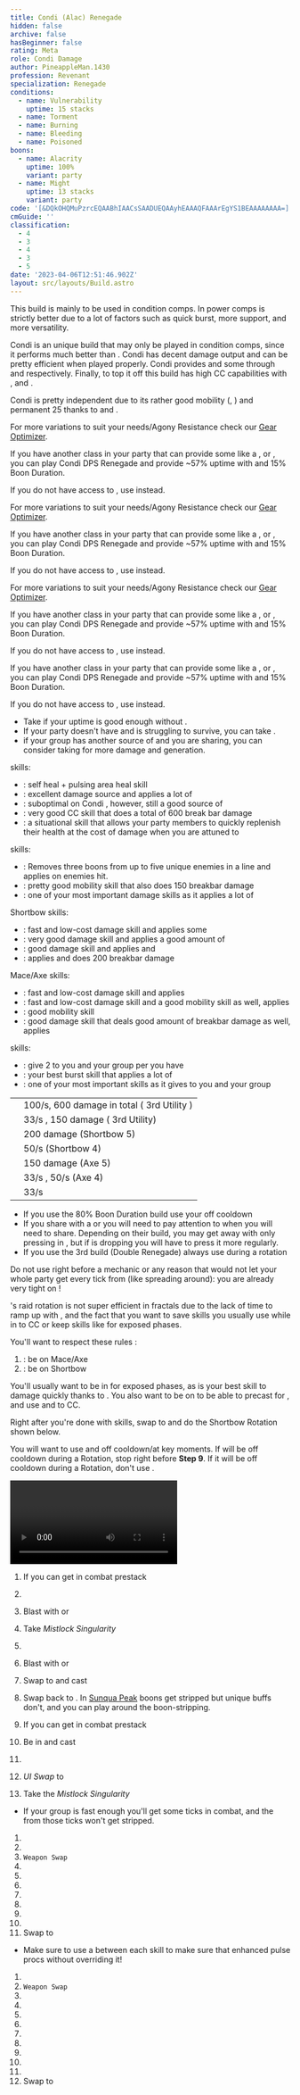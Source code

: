 ```yaml
---
title: Condi (Alac) Renegade
hidden: false
archive: false
hasBeginner: false
rating: Meta
role: Condi Damage
author: PineappleMan.1430
profession: Revenant
specialization: Renegade
conditions:
  - name: Vulnerability
    uptime: 15 stacks
  - name: Torment
  - name: Burning
  - name: Bleeding
  - name: Poisoned
boons:
  - name: Alacrity
    uptime: 100%
    variant: party
  - name: Might
    uptime: 13 stacks
    variant: party
code: '[&DQkOHQMuPzrcEQAABhIAACsSAADUEQAAyhEAAAQFAAArEgYS1BEAAAAAAAA=]'
cmGuide: ''
classification:
  - 4
  - 3
  - 4
  - 3
  - 5
date: '2023-04-06T12:51:46.902Z'
layout: src/layouts/Build.astro
---
```


<Warning>

This build is mainly to be used in condition comps. In power comps <BuildLink build="Power Renegade" specialization="Renegade"/> is strictly better due to a lot of factors such as quick burst, more support, and more versatility.

</Warning>

Condi <Specialization name="Renegade"/> is an unique build that may only be played in condition comps, since it performs much better than <BuildLink build="Power Renegade" specialization="Renegade"/>. Condi <Specialization name="Renegade"/> has decent damage output and can be pretty efficient when played properly. Condi <Specialization name="Renegade"/> provides <Boon name="Alacrity"/> and some <Boon name="Might"/> through <Skill id="45537"/> and <Skill id="44076"/> respectively. Finally, to top it off this build has high CC capabilities with <Skill id="41220"/>, <Skill id="28409"/> and <Skill id="41820"/>.

Condi <Specialization name="Renegade"/> is pretty independent due to its rather good mobility (<Skill id="28029"/>, <Skill id="27917"/>) and permanent 25 <Boon name="Might"/> thanks to <Skill id="44076"/> and <Trait id="1781"/>.

<Divider text="Equipment"/>

<CharacterWithAr>
<Character title="150 Agony Resistance" gear='{"attributes":{"profession":"Revenant","specialization":"Renegade","data":{"Health":26012,"Armor":2496,"Power":2374,"Precision":1333,"Toughness":1225,"Vitality":2009,"Ferocity":0,"Condition Damage":2497,"Expertise":703,"Concentration":525,"Healing Power":0,"Agony Resistance":150,"Condition Duration":0.9186666666666667,"Boon Duration":0.35,"Critical Chance":0.7885714285714286,"Critical Damage":1.5,"Power Coefficient":1945.2625,"Power2 Coefficient":0,"Burning Coefficient":5.15,"Bleeding Coefficient":19.669999999999998,"Poison Coefficient":1.97,"Torment Coefficient":16.64,"Confusion Coefficient":0,"Flat DPS":0,"Bleeding Duration":0.25,"Siphon Base Coefficient":139.75,"Effective Power":6144.251142857144,"NonCrit Effective Power":4406.737500000001,"Power DPS":4602.303172422852,"Power2 DPS":0,"Siphon DPS":167.70000000000002,"Bleeding Damage":362.4328125,"Bleeding Stacks":39.339999999999996,"Bleeding DPS":14258.10684375,"Burning Damage":874.1840625000001,"Burning Stacks":9.881133333333334,"Burning DPS":8637.929279437501,"Confusion Damage":342.71943749999997,"Confusion Stacks":0,"Confusion DPS":0,"Poison Damage":309.35249999999996,"Poison Stacks":3.7797733333333334,"Poison DPS":1169.2823300999999,"Torment Damage":476.1838125,"Torment Stacks":31.926613333333336,"Torment DPS":15202.93645728,"Damage":44038.25808299035,"Effective Health":129205874.62686568,"Survivability":65686.76900196527,"Effective Healing":390,"Healing":390}},"armor":{"weight":"Heavy","helmAffix":"Viper","helmRuneId":24848,"helmRune":"Nightmare","helmRuneCount":6,"helmInfusionId":37130,"shouldersAffix":"Ritualist","shouldersRuneId":24848,"shouldersRune":"Nightmare","shouldersRuneCount":6,"shouldersInfusionId":37130,"coatAffix":"Ritualist","coatRuneId":24848,"coatRune":"Nightmare","coatRuneCount":6,"coatInfusionId":37130,"glovesAffix":"Ritualist","glovesRuneId":24848,"glovesRune":"Nightmare","glovesRuneCount":6,"glovesInfusionId":37130,"leggingsAffix":"Viper","leggingsRuneId":24848,"leggingsRune":"Nightmare","leggingsRuneCount":6,"leggingsInfusionId":37130,"bootsAffix":"Ritualist","bootsRuneId":24848,"bootsRune":"Nightmare","bootsRuneCount":6,"bootsInfusionId":37130},"weapon":{"weapon1MainId":30692,"weapon1MainType":"Mace","weapon1MainSigil1Id":24560,"weapon1MainAffix":"Viper","weapon1MainInfusion1Id":37130,"weapon1OffId":76158,"weapon1OffType":"Axe","weapon1OffSigilId":24609,"weapon1OffAffix":"Viper","weapon1OffInfusionId":37130,"weapon2MainId":30686,"weapon2MainType":"Short Bow","weapon2MainSigil1Id":48911,"weapon2MainAffix":"Viper","weapon2MainInfusion1Id":37130,"weapon2MainInfusion2Id":37130,"weapon2MainSigil2Id":24605},"backAndTrinket":{"backItemAffix":"Viper","backItemInfusion1Id":37130,"backItemInfusion2Id":37130,"amuletAffix":"Viper","ring1Affix":"Viper","ring1Infusion1Id":37130,"ring1Infusion2Id":37130,"ring1Infusion3Id":37130,"ring2Affix":"Viper","ring2Infusion1Id":37130,"ring2Infusion2Id":37130,"ring2Infusion3Id":37130,"accessory1Affix":"Ritualist","accessory1InfusionId":37130,"accessory2Affix":"Viper","accessory2InfusionId":37130},"consumables":{"foodId":91878,"utilityId":48917},"skills":[],"legends":{"legend1Id":28494,"legend2Id": 28085},"assumedBuffs":{"value":[{"id":"might","type":"Boon"},{"id":"fury","type":"Boon"},{"id":"protection","type":"Boon"},{"id":"vulnerability","type":"Condition"},{"id":"jade-bot","gw2id":96613,"type":"Item"},{"id":"omnipotion","gw2id":79722,"type":"Item"}]},"traits":{"selection":[[1793,1714,1795],[1761,1781,1791],[2079,2092,2182]],"lines":[14,3,63]}}'>

For more variations to suit your needs/Agony Resistance check our [Gear Optimizer](https://optimizer.discretize.eu/).

If you have another class in your party that can provide some <Boon name="Alacrity"/> like a <Specialization name="Renegade"/>, <Specialization name="Specter"/> or <Specialization name="Mirage"/>, you can play Condi DPS Renegade and provide ~57% <Boon name="Alacrity"/> uptime with <Trait name="lastinglegacy"/> and 15% Boon Duration.

If you do not have access to <Item id="91878"/>, use <Item name="Meaty Asparagus Skewer"/> instead.

</Character>  
<Character title="162 Agony Resistance" gear='{"attributes":{"profession":"Revenant","specialization":"Renegade","data":{"Health":25902,"Armor":2514,"Power":2403,"Precision":1351,"Toughness":1243,"Vitality":1998,"Ferocity":0,"Condition Damage":2499,"Expertise":703,"Concentration":525,"Healing Power":0,"Agony Resistance":162,"Condition Duration":0.9186666666666667,"Boon Duration":0.35,"Critical Chance":0.7971428571428572,"Critical Damage":1.5,"Power Coefficient":1945.2625,"Power2 Coefficient":0,"Burning Coefficient":5.15,"Bleeding Coefficient":19.669999999999998,"Poison Coefficient":1.97,"Torment Coefficient":16.64,"Confusion Coefficient":0,"Flat DPS":0,"Bleeding Duration":0.25,"Siphon Base Coefficient":139.75,"Effective Power":6238.424008928573,"NonCrit Effective Power":4460.568750000001,"Power DPS":4672.842619818413,"Power2 DPS":0,"Siphon DPS":167.70000000000002,"Bleeding Damage":362.6859375,"Bleeding Stacks":39.339999999999996,"Bleeding DPS":14268.06478125,"Burning Damage":874.7071875,"Burning Stacks":9.881133333333334,"Burning DPS":8643.098347312502,"Confusion Damage":342.95231250000006,"Confusion Stacks":0,"Confusion DPS":0,"Poison Damage":309.555,"Poison Stacks":3.7797733333333334,"Poison DPS":1170.0477342000001,"Torment Damage":476.5179375,"Torment Stacks":31.926613333333336,"Torment DPS":15213.603936960002,"Damage":44135.35741954092,"Effective Health":129587319.4029851,"Survivability":65880.69110472043,"Effective Healing":390,"Healing":390}},"armor":{"weight":"Heavy","helmAffix":"Viper","helmRuneId":24848,"helmRune":"Nightmare","helmRuneCount":6,"helmInfusionId":37130,"shouldersAffix":"Ritualist","shouldersRuneId":24848,"shouldersRune":"Nightmare","shouldersRuneCount":6,"shouldersInfusionId":37130,"coatAffix":"Viper","coatRuneId":24848,"coatRune":"Nightmare","coatRuneCount":6,"coatInfusionId":37130,"glovesAffix":"Ritualist","glovesRuneId":24848,"glovesRune":"Nightmare","glovesRuneCount":6,"glovesInfusionId":37130,"leggingsAffix":"Viper","leggingsRuneId":24848,"leggingsRune":"Nightmare","leggingsRuneCount":6,"leggingsInfusionId":37130,"bootsAffix":"Ritualist","bootsRuneId":24848,"bootsRune":"Nightmare","bootsRuneCount":6,"bootsInfusionId":37130},"weapon":{"weapon1MainId":30692,"weapon1MainType":"Mace","weapon1MainSigil1Id":24560,"weapon1MainAffix":"Viper","weapon1MainInfusion1Id":37130,"weapon1OffId":76158,"weapon1OffType":"Axe","weapon1OffSigilId":24609,"weapon1OffAffix":"Viper","weapon1OffInfusionId":37130,"weapon2MainId":30686,"weapon2MainType":"Short Bow","weapon2MainSigil1Id":48911,"weapon2MainAffix":"Viper","weapon2MainInfusion1Id":37130,"weapon2MainInfusion2Id":37130,"weapon2MainSigil2Id":24605},"backAndTrinket":{"backItemAffix":"Viper","backItemInfusion1Id":37130,"backItemInfusion2Id":37130,"amuletAffix":"Viper","ring1Affix":"Viper","ring1Infusion1Id":37130,"ring1Infusion2Id":37130,"ring1Infusion3Id":37130,"ring2Affix":"Viper","ring2Infusion1Id":37130,"ring2Infusion2Id":37130,"ring2Infusion3Id":37130,"accessory1Affix":"Ritualist","accessory1InfusionId":37130,"accessory2Affix":"Ritualist","accessory2InfusionId":37130},"consumables":{"foodId":91878,"utilityId":48917},"skills":[],"legends":{"legend1Id":28494,"legend2Id": 28085},"assumedBuffs":{"value":[{"id":"might","type":"Boon"},{"id":"fury","type":"Boon"},{"id":"protection","type":"Boon"},{"id":"vulnerability","type":"Condition"},{"id":"jade-bot","gw2id":96613,"type":"Item"},{"id":"omnipotion","gw2id":79722,"type":"Item"}]},"traits":{"selection":[[1793,1714,1795],[1761,1781,1791],[2079,2092,2182]],"lines":[14,3,63]}}'>

For more variations to suit your needs/Agony Resistance check our [Gear Optimizer](https://optimizer.discretize.eu/).

If you have another class in your party that can provide some <Boon name="Alacrity"/> like a <Specialization name="Renegade"/>, <Specialization name="Specter"/> or <Specialization name="Mirage"/>, you can play Condi DPS Renegade and provide ~57% <Boon name="Alacrity"/> uptime with <Trait name="lastinglegacy"/> and 15% Boon Duration.

If you do not have access to <Item id="91878"/>, use <Item name="Meaty Asparagus Skewer"/> instead.

</Character>
<Character title="222 Agony Resistance" gear='{"attributes":{"profession":"Revenant","specialization":"Renegade","data":{"Health":25102,"Armor":2604,"Power":2573,"Precision":1441,"Toughness":1333,"Vitality":1918,"Ferocity":0,"Condition Damage":2506,"Expertise":703,"Concentration":525,"Healing Power":0,"Agony Resistance":222,"Condition Duration":0.9186666666666667,"Boon Duration":0.35,"Critical Chance":0.84,"Critical Damage":1.5,"Power Coefficient":1945.2625,"Power2 Coefficient":0,"Burning Coefficient":5.15,"Bleeding Coefficient":19.669999999999998,"Poison Coefficient":1.97,"Torment Coefficient":16.64,"Confusion Coefficient":0,"Flat DPS":0,"Bleeding Duration":0.25,"Siphon Base Coefficient":139.75,"Effective Power":6782.106375000001,"NonCrit Effective Power":4776.131250000001,"Power DPS":5080.083635848457,"Power2 DPS":0,"Siphon DPS":167.70000000000002,"Bleeding Damage":363.571875,"Bleeding Stacks":39.339999999999996,"Bleeding DPS":14302.917562499997,"Burning Damage":876.5381250000002,"Burning Stacks":9.881133333333334,"Burning DPS":8661.190084875003,"Confusion Damage":343.767375,"Confusion Stacks":0,"Confusion DPS":0,"Poison Damage":310.26374999999996,"Poison Stacks":3.7797733333333334,"Poison DPS":1172.72664855,"Torment Damage":477.687375,"Torment Stacks":31.926613333333336,"Torment DPS":15250.94011584,"Damage":44635.55804761346,"Effective Health":130080811.94029853,"Survivability":66131.5769904924,"Effective Healing":390,"Healing":390}},"armor":{"weight":"Heavy","helmAffix":"Ritualist","helmRuneId":24848,"helmRune":"Nightmare","helmRuneCount":6,"helmInfusionId":37130,"shouldersAffix":"Ritualist","shouldersRuneId":24848,"shouldersRune":"Nightmare","shouldersRuneCount":6,"shouldersInfusionId":37130,"coatAffix":"Viper","coatRuneId":24848,"coatRune":"Nightmare","coatRuneCount":6,"coatInfusionId":37130,"glovesAffix":"Ritualist","glovesRuneId":24848,"glovesRune":"Nightmare","glovesRuneCount":6,"glovesInfusionId":37130,"leggingsAffix":"Viper","leggingsRuneId":24848,"leggingsRune":"Nightmare","leggingsRuneCount":6,"leggingsInfusionId":37130,"bootsAffix":"Viper","bootsRuneId":24848,"bootsRune":"Nightmare","bootsRuneCount":6,"bootsInfusionId":37130},"weapon":{"weapon1MainId":30692,"weapon1MainType":"Mace","weapon1MainSigil1Id":24560,"weapon1MainAffix":"Viper","weapon1MainInfusion1Id":37130,"weapon1OffId":76158,"weapon1OffType":"Axe","weapon1OffSigilId":24609,"weapon1OffAffix":"Viper","weapon1OffInfusionId":37130,"weapon2MainId":30686,"weapon2MainType":"Short Bow","weapon2MainSigil1Id":48911,"weapon2MainAffix":"Viper","weapon2MainInfusion1Id":37130,"weapon2MainInfusion2Id":37130,"weapon2MainSigil2Id":24605},"backAndTrinket":{"backItemAffix":"Viper","backItemInfusion1Id":37130,"backItemInfusion2Id":37130,"amuletAffix":"Viper","ring1Affix":"Viper","ring1Infusion1Id":37130,"ring1Infusion2Id":37130,"ring1Infusion3Id":37130,"ring2Affix":"Viper","ring2Infusion1Id":37130,"ring2Infusion2Id":37130,"ring2Infusion3Id":37130,"accessory1Affix":"Viper","accessory1InfusionId":37130,"accessory2Affix":"Viper","accessory2InfusionId":37130},"consumables":{"foodId":91878,"utilityId":48917},"skills":[],"legends":{"legend1Id":28494,"legend2Id": 28085},"assumedBuffs":{"value":[{"id":"might","type":"Boon"},{"id":"fury","type":"Boon"},{"id":"protection","type":"Boon"},{"id":"vulnerability","type":"Condition"},{"id":"jade-bot","gw2id":96613,"type":"Item"},{"id":"omnipotion","gw2id":79722,"type":"Item"}]},"traits":{"selection":[[1793,1714,1795],[1761,1781,1791],[2079,2092,2182]],"lines":[14,3,63]}}'>

For more variations to suit your needs/Agony Resistance check our [Gear Optimizer](https://optimizer.discretize.eu/).

If you have another class in your party that can provide some <Boon name="Alacrity"/> like a <Specialization name="Renegade"/>, <Specialization name="Specter"/> or <Specialization name="Mirage"/>, you can play Condi DPS Renegade and provide ~57% <Boon name="Alacrity"/> uptime with <Trait name="lastinglegacy"/> and 15% Boon Duration.

If you do not have access to <Item id="91878"/>, use <Item name="Meaty Asparagus Skewer"/> instead.

</Character>
<Character title="DPS/Alac Share" gear='{"attributes":{"profession":"Revenant","specialization":"Renegade","data":{"Health":20522,"Armor":2496,"Power":2922,"Precision":1633,"Toughness":1225,"Vitality":1460,"Ferocity":0,"Condition Damage":2521,"Expertise":703,"Concentration":225,"Healing Power":0,"Agony Resistance":150,"Condition Duration":0.9186666666666667,"Boon Duration":0.15,"Critical Chance":0.9314285714285715,"Critical Damage":1.5,"Power Coefficient":2028.2625,"Power2 Coefficient":0,"Burning Coefficient":4.48,"Bleeding Coefficient":19.459999999999997,"Poison Coefficient":4.07,"Torment Coefficient":18.32,"Confusion Coefficient":0,"Flat DPS":0,"Bleeding Duration":0.25,"Siphon Base Coefficient":143.00000000000003,"Effective Power":8244.423000000003,"NonCrit Effective Power":5624.85,"Power DPS":6438.9118232720475,"Power2 DPS":0,"Siphon DPS":178.75000000000006,"Bleeding Damage":379.0062500000001,"Bleeding Stacks":38.919999999999995,"Bleeding DPS":14750.923250000002,"Burning Damage":913.0712500000001,"Burning Stacks":8.595626666666668,"Burning DPS":7848.419585066668,"Confusion Damage":358.3107500000001,"Confusion Stacks":0,"Confusion DPS":0,"Poison Damage":323.33000000000004,"Poison Stacks":7.808973333333334,"Poison DPS":2524.875347866667,"Torment Damage":497.9782500000001,"Torment Stacks":35.149973333333335,"Torment DPS":17503.922208080006,"Damage":49245.80221428539,"Effective Health":101936143.2835821,"Survivability":51823.153677469294,"Effective Healing":390,"Healing":390}},"armor":{"weight":"Heavy","helmAffix":"Viper","helmRuneId":24848,"helmRune":"Nightmare","helmRuneCount":6,"helmInfusionId":37130,"shouldersAffix":"Viper","shouldersRuneId":24848,"shouldersRune":"Nightmare","shouldersRuneCount":6,"shouldersInfusionId":37130,"coatAffix":"Viper","coatRuneId":24848,"coatRune":"Nightmare","coatRuneCount":6,"coatInfusionId":37130,"glovesAffix":"Viper","glovesRuneId":24848,"glovesRune":"Nightmare","glovesRuneCount":6,"glovesInfusionId":37130,"leggingsAffix":"Viper","leggingsRuneId":24848,"leggingsRune":"Nightmare","leggingsRuneCount":6,"leggingsInfusionId":37130,"bootsAffix":"Viper","bootsRuneId":24848,"bootsRune":"Nightmare","bootsRuneCount":6,"bootsInfusionId":37130},"weapon":{"weapon1MainId":30692,"weapon1MainType":"Mace","weapon1MainSigil1Id":24560,"weapon1MainAffix":"Viper","weapon1MainInfusion1Id":37130,"weapon1OffId":76158,"weapon1OffType":"Axe","weapon1OffSigilId":24609,"weapon1OffAffix":"Viper","weapon1OffInfusionId":37130,"weapon2MainId":30686,"weapon2MainType":"Short Bow","weapon2MainSigil1Id":48911,"weapon2MainAffix":"Viper","weapon2MainInfusion1Id":37130,"weapon2MainInfusion2Id":37130,"weapon2MainSigil2Id":24605},"backAndTrinket":{"backItemAffix":"Viper","backItemInfusion1Id":37130,"backItemInfusion2Id":37130,"amuletAffix":"Viper","ring1Affix":"Viper","ring1Infusion1Id":37130,"ring1Infusion2Id":37130,"ring1Infusion3Id":37130,"ring2Affix":"Viper","ring2Infusion1Id":37130,"ring2Infusion2Id":37130,"ring2Infusion3Id":37130,"accessory1Affix":"Viper","accessory1InfusionId":37130,"accessory2Affix":"Viper","accessory2InfusionId":37130},"consumables":{"foodId":91878,"utilityId":48917},"skills":[],"legends":{"legend1Id":28494,"legend2Id": 28085},"assumedBuffs":{"value":[{"id":"might","type":"Boon"},{"id":"fury","type":"Boon"},{"id":"protection","type":"Boon"},{"id":"vulnerability","type":"Condition"},{"id":"jade-bot","gw2id":96613,"type":"Item"},{"id":"omnipotion","gw2id":79722,"type":"Item"}]},"traits":{"selection":[[1793,1714,1795],[1761,1781,1791],[2079,2092,2100]],"lines":[14,3,63]}}'>

If you have another class in your party that can provide some <Boon name="Alacrity"/> like a <Specialization name="Renegade"/>, <Specialization name="Specter"/> or <Specialization name="Mirage"/>, you can play Condi DPS Renegade and provide ~57% <Boon name="Alacrity"/> uptime with <Trait name="lastinglegacy"/> and 15% Boon Duration.

If you do not have access to <Item id="91878"/>, use <Item name="Meaty Asparagus Skewer"/> instead.

</Character>

</CharacterWithAr>

<Divider text="Build"/>

<Grid>
<GridItem sm="7">
<Traits traits1Id="3" traits1="Invocation" traits1SelectedIds="1761,1781,1791" traits2Id="14" traits2="Corruption" traits2SelectedIds="1793,1714,1795" traits3Id="63" traits3="Renegade" traits3SelectedIds="2079,2092,2182"/>
</GridItem>

<GridItem sm="5">
<Card title="Situational Traits">

- Take <Trait id="1774"/> if your <Boon name="Might"/> uptime is good enough without <Trait id="1781"/>.
- If your party doesn't have <Boon name="Protection"/> and is struggling to survive, you can take <Trait name="All For One"/>.
- if your group has another source of <Boon name="Alacrity"/> and you are sharing, you can consider taking <Trait name="Lasting Legacy"/> for more damage and <Boon name="Might"/> generation.

</Card>
</GridItem>
</Grid>

<Divider text="Further Information"/>

<Grid>
<GridItem sm="7">
<Card title="Key Skills">

<Skill id="41858"/> skills:

- <Skill id="45686"/>: self heal + pulsing area heal skill
- <Skill id="42949"/>: excellent damage source and applies a lot of <Condition name="Bleeding"/>
- <Skill id="40485"/>: suboptimal on Condi <Specialization name="Renegade"/>, however, still a good source of <Condition name="Vulnerability"/>
- <Skill id="41220"/>: very good CC skill that does a total of 600 break bar damage
- <Skill id="45773"/>: a situational skill that allows your party members to quickly replenish their health at the cost of damage when you are attuned to <Skill id="41858"/>

<Skill id="28494"/> skills:

- <Skill id="27505"/>: Removes three boons from up to five unique enemies in a line and applies <Condition name="Chilled"/> on enemies hit.
- <Skill id="27917"/>: pretty good mobility skill that also does 150 breakbar damage
- <Skill id="28287"/>: one of your most important damage skills as it applies a lot of <Condition name="Torment"/>

Shortbow skills:

- <Skill id="40175"/>: fast and low-cost damage skill and applies some <Condition name="Bleeding"/>
- <Skill id="41829"/>: very good damage skill and applies a good amount of <Condition name="Torment"/>
- <Skill id="43993"/>: good damage skill and applies <Condition name="Burning"/> and <Condition name="Slow"/>
- <Skill id="41820"/> : applies <Condition name="Burning"/> and does 200 breakbar damage

Mace/Axe skills:

- <Skill id="28357"/>: fast and low-cost damage skill and applies <Condition name="Burning"/>
- <Skill id="27964"/>: fast and low-cost damage skill and a good mobility skill as well, applies <Condition name="Torment"/>
- <Skill id="28029"/>: good mobility skill
- <Skill id="28409"/>: good damage skill that deals good amount of breakbar damage as well, applies <Condition name="Torment"/>

<Specialization name="Renegade"/> skills:

- <Skill id="44076"/>: give 2 <Boon name="Might"/> to you and your group per <SpecialActionKey name="KallasFervor"/> you have
- <Skill id="41294"/>: your best burst skill that applies a lot of <Condition name="Burning"/>
- <Skill id="45537"/>: one of your most important skills as it gives <Boon name="Alacrity"/> to you and your group

</Card>
</GridItem>

<GridItem sm="5">
<Card title="Defiance Bar Damage">

|                                            |                                                                                |
| ------------------------------------------ | ------------------------------------------------------------------------------ |
| <Skill id="41220" size="big" disableText/> | 100/s, 600 damage in total (<Skill id="41858"/> 3rd Utility )                  |
| <Skill id="27917" size="big" disableText/> | 33/s <Condition name="Chilled"/>, 150 damage (<Skill id="28494"/> 3rd Utility) |
| <Skill id="41820" size="big" disableText/> | 200 damage (Shortbow 5)                                                        |
| <Skill id="43993" size="big" disableText/> | 50/s <Condition name="Slow"/> (Shortbow 4)                                     |
| <Skill id="28409" size="big" disableText/> | 150 damage (Axe 5)                                                             |
| <Skill id="28029" size="big" disableText/> | 33/s <Condition name="Chilled"/>, 50/s <Condition name="Slow"/> (Axe 4)        |
| <Skill id="27505" size="big" disableText/> | 33/s <Condition name="Chilled"/>                                               |

</Card>

<Card title="When to use Order From Above">

- If you use the 80% Boon Duration build use your <Skill id="45537"/> off cooldown
- If you share <Boon name="Alacrity" /> with a <Specialization name="Specter" /> or <Specialization name="Mirage" /> you will need to pay attention to when you will need to share. Depending on their build, you may get away with only pressing <Skill name="ordersfromabove" /> in <Skill name="legendaryrenegadestance" />, but if <Boon name="Alacrity" /> is dropping you will have to press it more regularly.
- If you use the 3rd build (Double Renegade) always use <Skill id="45537"/> during a <Skill id="41858"/> rotation

<Warning>

Do not use <Skill id="45537"/> right before a mechanic or any reason that would not let your whole party get every tick from <Skill id="45537"/> (like spreading around): you are already very tight on <Boon name="Alacrity"/>!

</Warning>
</Card>
</GridItem>
</Grid>

<Divider text="Rotation / Skill usage"/>

<Grid>
<GridItem sm="6">
<Card title="Information">

<Specialization name="Renegade" text="Condi Renegade"/>'s raid rotation is not super efficient in fractals due to the lack of time to ramp up with <Skill id="28494"/>, and the fact that you want to save skills you usually use while in <Skill id="41858"/> to CC or keep skills like <Skill name="Citadel Bombardment"/> for exposed phases.

You'll want to respect these rules :

1.  <Skill id="41858"/> : be on Mace/Axe
2.  <Skill id="28494"/> : be on Shortbow

You'll usually want to be in <Skill id="41858"/> for exposed phases, as <Skill name="Citadel Bombardment"/> is your best skill to damage quickly thanks to <Condition name="Burning"/>. You also want to be on <Skill id="41858"/> to be able to precast <Skill id="42949"/> for <Condition name="Bleeding"/>, and use <Skill id="41220"/> and <Skill name="Temporal Rift"/> to CC.

Right after you're done with <Skill id="41858"/> skills, swap to <Skill id="28494"/> and do the Shortbow Rotation shown below.

You will want to use <Skill id="45537"/> and <Skill name="Heroic Command"/> off cooldown/at key moments. If <Skill id="45537"/> will be off cooldown during a <Skill id="28494"/> Rotation, stop <Skill name="Embrace The Darkness"/> right before **Step 9**. If it will be off cooldown during a <Skill id="41858"/> Rotation, don't use <Skill id="40485"/>.

</Card>

<Card title="Raid Golem Rotation">

<Video youtube="" caption=""/>
</Card>
</GridItem>

<GridItem sm="6">
<Card title="Precasting">

1.  If you can get in combat prestack <Item id="24609"/>
2.  <Skill name="ordersfromabove" />
3.  Blast <Boon name="Might" /> with <Skill name="echoingeruption" /> or <Skill name="renewingwave" />
4.  Take _Mistlock Singularity_
5.  <Skill name="ordersfromabove" />
6.  Blast <Boon name="Might" /> with <Skill name="echoingeruption" /> or <Skill name="renewingwave" />
7.  Swap to <Skill name="legendaryassassinstance" /> and cast <Skill name="enchanteddaggers" />
8.  Swap back to <Skill name="legendaryrenegadestance" />.
    In [Sunqua Peak](/fractals/sunqua-peak) boons get stripped but unique buffs don't, and you can play around the boon-stripping.

9.  If you can get in combat prestack <Item id="24609"/>
10. Be in <Skill name="legendaryassassinstance" /> and cast <Skill id="26937"/>
11. <Skill id="45537"/>
12. _UI Swap_ to <Skill id="28494"/>
13. Take the _Mistlock Singularity_

- If your group is fast enough you'll get some <Skill id="45537"/> ticks in combat, and the <Boon name="Alacrity"/> from those ticks won't get stripped.

</Card>

<Card title="Mallyx Shortbow Rotation">

1.  <Skill name="Embrace The Darkness"/>
2.  <Skill name="Searing Fissure"/>
3.  `Weapon Swap`
4.  <Skill name="Bloodbane Path"/>
5.  <Skill name="Spiritcrush"/>
6.  <Skill name="Sevenshot"/>
7.  <Skill name="Bloodbane Path"/>
8.  <Skill name="Bloodbane Path"/>
9.  <Skill name="Sevenshot"/>
10. <Skill name="Spiritcrush"/>
11. Swap to <Skill id="41858"/>

- Make sure to use a <Skill id="40497"/> between each skill to make sure that enhanced <Skill id="28287"/> pulse procs without overriding it!

</Card>

<Card title="Kalla Mace Rotation">

1.  <Skill name="Bloodbane Path"/>
2.  `Weapon Swap`
3.  <Skill name="Searing Fissure"/>
4.  <Skill name="Echoing Eruption"/>
5.  <Skill name="Citadel Bombardment"/>
6.  <Skill name="Temporal Rift"/>
7.  <Skill name="Searing Fissure"/>
8.  <Skill name="Searing Fissure"/>
9.  <Skill name="Razorclaws Rage"/>
10. <Skill name="Icerazors Ire"/>
11. <Skill name="Echoing Eruption"/>
12. Swap to <Skill id="28494"/>

</Card>
</GridItem>
</Grid>
